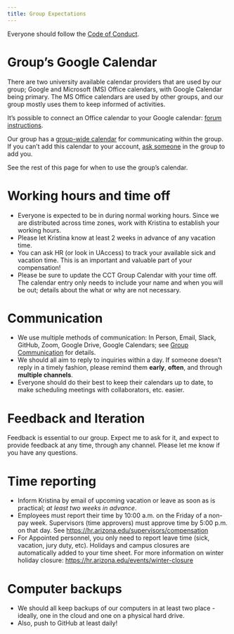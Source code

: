 ```yaml
---
title: Group Expectations 
---
```


Everyone should follow the [Code of Conduct](code-of-conduct.qmd).

# Group's Google Calendar

There are two university available calendar providers that are used by our group; Google and Microsoft (MS) Office calendars, with Google Calendar being primary.
The MS Office calendars are used by other groups, and our group mostly uses them to keep informed of activities.

It's possible to connect an Office calendar to your Google calendar: [forum instructions](https://answers.microsoft.com/en-us/outlook_com/forum/all/to-see-outlook-calendar-office-365-for-business-in/db588a73-4bc2-469e-8b43-55e49859afd8).

Our group has a [group-wide calendar](https://calendar.google.com/calendar/embed?src=c_2c2cc9b6aa62ca6f9fc2fcc2d8558836290595f7a5db54fa5610d5da4f5d3346%40group.calendar.google.com&ctz=America%2FPhoenix) for communicating within the group.
If you can't add this calendar to your account, [ask someone](mailto:cct-datascience@arizona.edu) in the group to add you.

See the rest of this page for when to use the group's calendar.

# Working hours and time off

-   Everyone is expected to be in during normal working hours. Since we are distributed across time zones, work with Kristina to establish your working hours.
-   Please let Kristina know at least 2 weeks in advance of any vacation time.
-   You can ask HR (or look in UAccess) to track your available sick and vacation time. This is an important and valuable part of your compensation!
-   Please be sure to update the CCT Group Calendar with your time off. The calendar entry only needs to include your name and when you will be out; details about the what or why are not necessary.

# Communication

-   We use multiple methods of communication: In Person, Email, Slack, GitHub, Zoom, Google Drive, Google Calendars; see [Group Communication](group-communication.qmd) for details.
-   We should all aim to reply to inquiries within a day. If someone doesn't reply in a timely fashion, please remind them **early**, **often**, and through **multiple channels**.
-   Everyone should do their best to keep their calendars up to date, to make scheduling meetings with collaborators, etc. easier.

# Feedback and Iteration

Feedback is essential to our group.
Expect me to ask for it, and expect to provide feedback at any time, through any channel.
Please let me know if you have any questions.

# Time reporting

-   Inform Kristina by email of upcoming vacation or leave as soon as is practical; *at least two weeks in advance*.
-   Employees must report their time by 10:00 a.m. on the Friday of a non-pay week. Supervisors (time approvers) must approve time by 5:00 p.m. on that day. See <https://hr.arizona.edu/supervisors/compensation>
-   For Appointed personnel, you only need to report leave time (sick, vacation, jury duty, etc). Holidays and campus closures are automatically added to your time sheet. For more information on winter holiday closure: <https://hr.arizona.edu/events/winter-closure>

# Computer backups

-   We should all keep backups of our computers in at least two place - ideally, one in the cloud and one on a physical hard drive.
-   Also, push to GitHub at least daily!
